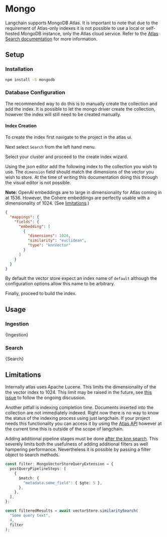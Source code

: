 # Mongo

Langchain supports MongoDB Atlas. It is important to note that due to the requirement of Atlas-only indexes it is not possible to use a local or self-hosted MongoDB instance, only the Atlas cloud service. Refer to the [Atlas Search documentation](https://www.mongodb.com/docs/atlas/atlas-search/) for more information.

## Setup

### Installation

```bash npm2yarn
npm install -S mongodb
```

### Database Configuration

The recommended way to do this is to manually create the collection and add the index. It is possible to let the mongo driver create the collection, however the index will still need to be created manually.

#### Index Creation

To create the index first navigate to the project in the atlas ui.

Next select `Search` from the left hand menu.

Select your cluster and proceed to the create index wizard.

Using the json editor add the following index to the collection you wish to use. The `dimension` field should match the dimensions of the vector you wish to store. At the time of writing this documentation doing this through the visual editor is not possible.

**Note:** OpenAI embeddings are to large in dimensionality for Atlas coming in at 1536. However, the Cohere embeddings are perfectly usable with a dimensionality of 1024. (See [limitations](#limitations).)

```json
{
  "mappings": {
    "fields": {
      "embedding": [
        {
          "dimensions": 1024,
          "similarity": "euclidean",
          "type": "knnVector"
        }
      ]
    }
  }
}
```

By default the vector store expect an index name of `default` although the configuration options allow this name to be arbitrary.

Finally, proceed to build the index.

## Usage

### Ingestion


<CodeBlock language="typescript">{Ingestion}</CodeBlock>

### Search


<CodeBlock language="typescript">{Search}</CodeBlock>

## Limitations

Internally atlas uses Apache Lucene. This limits the dimensionality of the the vector index to 1024. This limit may be raised in the future, see [this issue](https://github.com/apache/lucene/pull/12191) to follow the ongoing discussion.

Another pitfall is indexing completion time. Documents inserted into the collection are not immediately indexed. Right now there is no way to know the status of the indexing process using just langchain. If your project needs this functionality you can access it by using the [Atlas API](https://www.mongodb.com/docs/atlas/reference/api-resources-spec/#tag/Atlas-Search) however at the current time this is outside of the scope of langchain.

Adding additional pipeline stages must be done [after the knn search](https://www.mongodb.com/docs/atlas/atlas-search/query-syntax/#behavior). This severely limits both the usefulness of adding additional filters as well hampering performance. Nevertheless it is possible by passing a filter object to search methods.

```typescript
const filter: MongoVectorStoreQueryExtension = {
  postQueryPipelineSteps: [
    {
      $match: {
        "metadata.some_field": { $gte: 5 },
      },
    },
  ],
};

const filteredResults = await vectorStore.similaritySearch(
  "Some query text",
  4,
  filter
);
```
